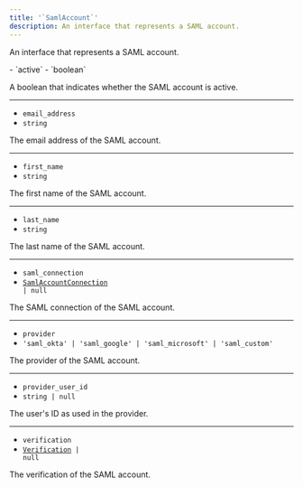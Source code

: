 ```yaml
---
title: '`SamlAccount`'
description: An interface that represents a SAML account.
---
```


An interface that represents a SAML account.

<Properties>
  - `active`
  - `boolean`

  A boolean that indicates whether the SAML account is active.

  ---

  - `email_address`
  - `string`

  The email address of the SAML account.

  ---

  - `first_name`
  - `string`

  The first name of the SAML account.

  ---

  - `last_name`
  - `string`

  The last name of the SAML account.

  ---

  - `saml_connection`
  - <code>[SamlAccountConnection](/docs/references/javascript/types/saml-account-connection) | null</code>

  The SAML connection of the SAML account.

  ---

  - `provider`
  - `'saml_okta' | 'saml_google' | 'saml_microsoft' | 'saml_custom'`

  The provider of the SAML account.

  ---

  - `provider_user_id`
  - `string | null`

  The user's ID as used in the provider.

  ---

  - `verification`
  - <code>[Verification](/docs/references/javascript/types/verification) | null</code>

  The verification of the SAML account.
</Properties>
